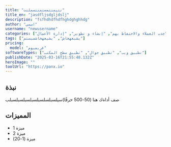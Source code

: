 ```yaml
---
title: "نتيمنتمستمنتسملنت"
title_en: "jasdfljsdgljdslj"
description: "fsfhdhdfhdfhghdghghhdg"
author: "اسمي"
username: "newusername"
categories: ["جذب العملاء والاحتفاظ بهم", "إنشاء و تطوير", "إدارة الأعمال"]
tags: ["يشبعهخاش", "يشبعهخاشسيستم"]
pricing:
  model: "فريميوم"
softwareTypes: ["تطبيق ويب", "تطبيق جوال", "تطبيق سطح المكتب"]
publishDate: "2025-03-16T21:55:48.132Z"
heroImage: ""
toolUrl: "https://panx.io"
---
```

## نبذة
صف أداةك هنا (50-500 حرفًا)سيلسبلسلسبلسبلسبلسبلسبلب
    
## المميزات
- ميزة 1
- ميزة 2
- ميزة (1-20)